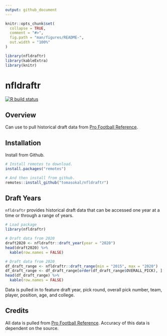 ```yaml
---
output: github_document
---
```


<!-- README.md is generated from README.Rmd. Please edit that file -->

```r
knitr::opts_chunk$set(
  collapse = TRUE,
  comment = "#>",
  fig.path = "man/figures/README-",
  out.width = "100%"
)

library(nfldraftr)
library(kableExtra)
library(knitr)
```

# nfldraftr

<!-- badges: start -->
  [![R build status](https://github.com/tomasokal/nfldraftr/workflows/R-CMD-check/badge.svg)](https://github.com/tomasokal/nfldraftr/actions)
<!-- badges: end -->

## Overview

Can use to pull historical draft data from [Pro Football Reference](https://www.pro-football-reference.com/).

## Installation

Install from Github.

``` r
# Install remotes to download.
install.packages("remotes")

# And then install from github.
remotes::install_github("tomasokal/nfldraftr")
```

## Draft Years

`nfldraftr` provides historical draft data that can be accessed one year at a time or through a range of years.

``` r
# Load package
library(nfldraftr)

# Draft data from 2020
draft2020 <- nfldraftr::draft_year(year = "2020")
head(draft2020) %>% 
  kable(row.names = FALSE) 
```

``` r
# Draft data from 2020
df_draft_range <- nfldraftr::draft_range(min = "2015", max = "2020")
df_draft_range <- df_draft_range[order(df_draft_range$OVERALL_PICK), ]
head(df_draft_range) %>% 
  kable(row.names = FALSE) 
```

Data is pulled in to feature draft year, pick round, overall pick number, team, player, position, age, and college.

## Credits

All data is pulled from [Pro Football Reference](https://www.pro-football-reference.com/). Accuracy of this data is dependent on the source.



